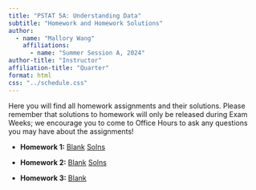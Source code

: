 ```yaml
---
title: "PSTAT 5A: Understanding Data"
subtitle: "Homework and Homework Solutions"
author:
  - name: "Mallory Wang"
    affiliations:
      - name: "Summer Session A, 2024"
author-title: "Instructor"
affiliation-title: "Quarter"
format: html
css: "../schedule.css"
---
```


Here you will find all homework assignments and their solutions. Please remember that solutions to homework will only be released during Exam Weeks; we encourage you to come to Office Hours to ask any questions you may have about the assignments!

-   **Homework 1:** <a href = "../Files/HW/HW01_Blank.pdf" class = "button label-outline" target = "_blank">Blank</a> <a href = "../Files/HW/HW01_Solns.pdf" class = "button label-outline" target = "_blank">Solns</a> 

- **Homework 2:** <a href = "../Files/HW/HW02_Blank.pdf" class = "button label-outline" target = "_blank">Blank</a> <a href = "../Files/HW/HW02_Solns.pdf" class = "button label-outline" target = "_blank">Solns</a> 

- **Homework 3:** <a href = "../Files/HW/HW03_Blank.pdf" class = "button label-outline" target = "_blank">Blank</a>